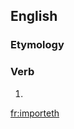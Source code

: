 ==English==

===Etymology===
{{suffix|import|eth}}

===Verb===
{{en-verb form}}

# {{en-archaic third-person singular of|import}}

[[fr:importeth]]